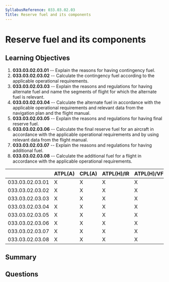 ```yaml
---
SyllabusReference: 033.03.02.03
Title: Reserve fuel and its components
---
```


# Reserve fuel and its components

## Learning Objectives

1. **033.03.02.03.01** -- Explain the reasons for having contingency fuel.
2. **033.03.02.03.02** -- Calculate the contingency fuel according to the
   applicable operational requirements.
3. **033.03.02.03.03** -- Explain the reasons and regulations for having alternate
   fuel and name the segments of flight for which the alternate fuel is
   relevant.
4. **033.03.02.03.04** -- Calculate the alternate fuel in accordance with the
   applicable operational requirements and relevant data from the navigation
   plan and the flight manual.
5. **033.03.02.03.05** -- Explain the reasons and regulations for having final
   reserve fuel.
6. **033.03.02.03.06** -- Calculate the final reserve fuel for an aircraft in
   accordance with the applicable operational requirements and by using relevant
   data from the flight manual.
7. **033.03.02.03.07** -- Explain the reasons and regulations for having
   additional fuel.
8. **033.03.02.03.08** -- Calculate the additional fuel for a flight in accordance
   with the applicable operational requirements.

|                 | ATPL(A) | CPL(A) | ATPL(H)/IR | ATPL(H)/VFR | CPL(H) | IR  | CBIR(A) |
| --------------- | ------- | ------ | ---------- | ----------- | ------ | --- | ------- |
| 033.03.02.03.01 | X       | X      | X          | X           | X      |     |         |
| 033.03.02.03.02 | X       | X      | X          | X           | X      |     |         |
| 033.03.02.03.03 | X       | X      | X          | X           | X      |     |         |
| 033.03.02.03.04 | X       | X      | X          | X           | X      |     |         |
| 033.03.02.03.05 | X       | X      | X          | X           | X      |     |         |
| 033.03.02.03.06 | X       | X      | X          | X           | X      |     |         |
| 033.03.02.03.07 | X       | X      | X          | X           | X      |     |         |
| 033.03.02.03.08 | X       | X      | X          | X           | X      |     |         |

## Summary

## Questions
